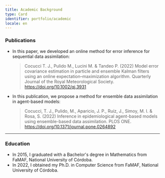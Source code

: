 ```yaml
---
title: Academic Background
type: Card
identifier: portfolio/academic
locale: en
---
```


### Publications

- In this paper, we developed an online method for error inference for sequential data assimilation:
  > Cocucci T. J., Pulido M., Lucini M. & Tandeo P. (2022) Model error covariance estimation in particle and ensemble Kalman filters using an online expectation–maximization algorithm. Quarterly Journal of the Royal Meteorological Society. https://doi.org/10.1002/qj.3931

- In this publication, we propose a method for ensemble data assimilation in agent-based models:
  > Cocucci, T. J., Pulido, M., Aparicio, J. P., Ruı́z, J., Simoy, M. I. & Rosa, S. (2022) Inference in epidemiological agent-based models using ensemble-based data assimilation. PLOS ONE. https://doi.org/10.1371/journal.pone.0264892

---

### Education

- In 2015, I graduated with a Bachelor's degree in Mathematics from FaMAF, National University of Córdoba.
- In 2022, I obtained my Ph.D. in Computer Science from FaMAF, National University of Córdoba.

